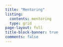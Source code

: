 ```yaml
---
title: "Mentoring"
listing:
  contents: mentoring
  type: grid
page-layout: full
title-block-banner: true
comments: false
---
```

